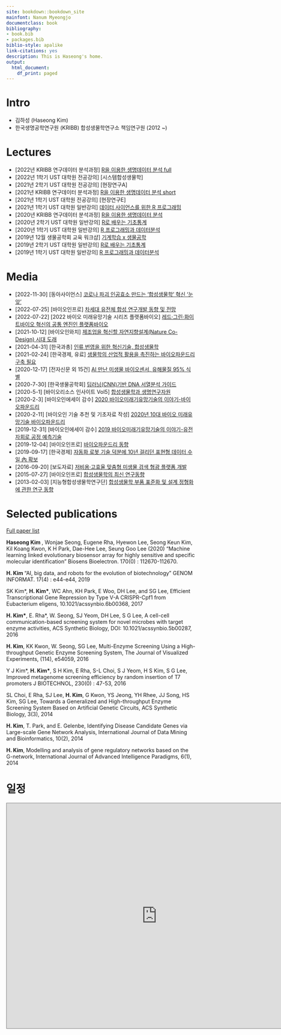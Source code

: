 ```yaml
--- 
site: bookdown::bookdown_site
mainfont: Nanum Myeongjo
documentclass: book
bibliography:
- book.bib
- packages.bib
biblio-style: apalike
link-citations: yes
description: This is Haseong's home.
output:
  html_document:
    df_print: paged
--- 
```


# Intro

* 김하성 (Haseong Kim) 
* 한국생명공학연구원 (KRIBB) 합성생물학연구소 책임연구원 (2012 ~) 
<!-- * 과학기술연합대학원대학교 (UST) 생명공학과 부교수 (2021 ~)  -->
<!-- * 한국과학기술원 (KAIST) 바이오및뇌공학과 겸직교수 (2022 ~)  -->
<!-- * 외교부 과학기술외교자문위원 (2022 ~)  -->
<!-- * 과학기술정보통신부 장관표창 (2021)   -->


# Lectures
* [2022년 KRIBB 연구데이터 분석과정] [R을 이용한 생명데이터 분석 full](https://greendaygh.github.io/kribbr2022/)
* [2022년 1학기 UST 대학원 전공강의] [시스템합성생물학]
* [2021년 2학기 UST 대학원 전공강의] [현장연구A]
<!-- (https://greendaygh.github.io/fieldresearch2021-2/) -->
* [2021년 KRIBB 연구데이터 분석과정] [R을 이용한 생명데이터 분석 short](https://greendaygh.github.io/kribbr2021/)
* [2021년 1학기 UST 대학원 전공강의] [현장연구E]
<!-- (https://greendaygh.github.io/researchE2021/) -->
* [2021년 1학기 UST 대학원 일반강의] [데이터 사이언스를 위한 R 프로그래밍](https://greendaygh.github.io/Rprog2021/)
* [2020년 KRIBB 연구데이터 분석과정] [R을 이용한 생명데이터 분석](https://greendaygh.github.io/KRIBBR2020/)
* [2020년 2학기 UST 대학원 일반강의] [R로 배우는 기초통계](https://greendaygh.github.io/Rstat2020/)
* [2020년 1학기 UST 대학원 일반강의] [R 프로그래밍과 데이터분석](https://greendaygh.github.io/Rprog2020/)
* [2019년 12월 생물공학회 교육 워크샵] [기계학습 x 생물공학](https://github.com/greendaygh/bioengml)
* [2019년 2학기 UST 대학원 일반강의] [R로 배우는 기초통계](https://greendaygh.github.io/Rstat2019/)
* [2019년 1학기 UST 대학원 일반강의] [R 프로그래밍과 데이터분석](https://greendaygh.github.io/Rprog2019/)

# Media
* [2022-11-30] [동아사이언스] [코로나 파괴 인공효소 만드는 '합성생물학' 혁신 '눈앞'](https://www.dongascience.com/news.php?idx=57241)
* [2022-07-25] [바이오인프로] [차세대 유전체 합성 연구개발 동향 및 전망](https://www.bioin.or.kr/board.do?num=317494&cmd=view&bid=report) 
* [2022-07-22] [2022 바이오 미래유망기술 시리즈 플랫폼바이오] [레드·그린·화이트바이오 혁신의 공통 엔진인 플랫폼바이오](https://youtu.be/HQwqaGc4Zg4) 
* [2021-10-12] [바이오인와치] [제조업을 혁신할 자연지향설계(Nature Co-Design) 시대 도래](https://www.bioin.or.kr/board.do?num=311389&cmd=view&bid=issue)
* [2021-04-31] [한국과총] [인류 번영을 위한 혁신기술, 합성생물학](http://ebook.kofst.or.kr/book/202104/#page=71)
* [2021-02-24] [한국경제, 유료] [생물학의 산업적 활용을 촉진하는 바이오파운드리 구축 필요](https://www.hankyung.com/it/article/202102096254i)
* [2020-12-17] [전자신문 외 15건] [AI 만난 미생물 바이오센서, 유해물질 95% 식별](https://www.fnnews.com/news/202012161243526206)
* [2020-7-30] [한국생물공학회] [딥러닝(CNN)기반 DNA 서열분석 가이드](http://www.btnews.or.kr/bbs/board.php?bo_table=bt_news&wr_id=342)
* [2020-5-1] [바이오리소스 인사이트 Vol5] [합성생물학과 생명연구자원](https://www.kobis.re.kr/go_document?page_name=publication_bio_insight)
* [2020-2-3] [바이오인에세이 감수] [2020 바이오미래기유망기술의 이야기-바이오파운드리](https://www.bioin.or.kr/board.do?num=304334&cmd=view&bid=essay)
* [2020-2-11] [바이오인 기술 추천 및 기초자료 작성] [2020년 10대 바이오 미래유망기술 바이오파운드리 ](https://www.bioin.or.kr/board.do?num=293995&cmd=view&bid=essay&cPage=1&cate1=all&cate2=all2)
* [2019-12-31] [바이오인에세이 감수] [2019 바이오미래기유망기술의 이야기-유전자회로 공정 예측기술](https://www.bioin.or.kr/board.do?num=292912&cmd=view&bid=essay)
* [2019-12-04] [바이오인프로] [바이오파운드리 동향](https://www.bioin.or.kr/board.do?num=292266&cmd=view&bid=report&cPage=1&cate1=all&cate2=all2)
* [2019-09-17] [한국경제] [자동화 로봇 기술 덕분에 10년 걸리던 표현형 데이터 수일 內 확보](https://www.hankyung.com/it/article/2019091732761)
* [2016-09-20] [보도자료] [저비용·고효율 맞춤형 미생물 검색 형광 플랫폼 개발](https://www.bioin.or.kr/board.do?num=263870&cmd=view&bid=research)
* [2015-07-27] [바이오인프로] [합성생물학의 최신 연구동향](https://www.bioin.or.kr/board.do?num=253760&cmd=view&bid=report)
* [2013-02-03] [지능형합성생물학연구단] [합성생물학 부품 표준화 및 설계 정형화에 관한 연구 동향](http://www.syntheticbiology.or.kr/board.php?db=sub0302&no=44&c=view&page=8)

# Selected publications

[Full paper list](https://oak.kribb.re.kr/researcher-profile?ep=137&type=all&sort_by=dc.date.issued_dt&order=DESC)

**Haseong Kim **, Wonjae Seong, Eugene Rha, Hyewon Lee, Seong Keun Kim, Kil Koang Kwon, K H Park, Dae-Hee Lee, Seung Goo Lee (2020) "Machine learning linked evolutionary biosensor array for highly sensitive and specific molecular identification" Biosens Bioelectron. 170(0) : 112670-112670.

**H. Kim ** "AI, big data, and robots for the evolution of biotechnology" GENOM INFORMAT. 17(4) : e44-e44, 2019

SK Kim\*, **H. Kim\***, WC Ahn, KH Park, E Woo, DH Lee, and SG Lee, Efficient Transcriptional Gene Repression by Type V-A CRISPR-Cpf1 from Eubacterium eligens, 10.1021/acssynbio.6b00368, 2017

**H. Kim\***, E. Rha\*, W. Seong, SJ Yeom, DH Lee, S G Lee, A cell-cell communication-based screening system for novel microbes with target enzyme activities, ACS Synthetic Biology, DOI: 10.1021/acssynbio.5b00287, 2016

**H. Kim**, KK Kwon, W. Seong, SG Lee, Multi-Enzyme Screening Using a High-throughput Genetic Enzyme Screening System, The Journal of Visualized Experiments, (114), e54059, 2016

Y J Kim\*, **H. Kim\***, S H Kim, E Rha, S-L Choi, S J Yeom, H S Kim, S G Lee, Improved metagenome screening efficiency by random insertion of T7 promoters J BIOTECHNOL, 230(0) : 47-53, 2016

SL Choi, E Rha, SJ Lee, **H. Kim**, G Kwon, YS Jeong, YH Rhee, JJ Song, HS Kim, SG Lee, Towards a Generalized and High-throughput Enzyme Screening System Based on Artificial Genetic Circuits, ACS Synthetic Biology, 3(3), 2014

**H. Kim**, T. Park, and E. Gelenbe, Identifying Disease Candidate Genes via Large-scale Gene Network Analysis, International Journal of Data Mining and Bioinformatics, 10(2), 2014

**H. Kim**, Modelling and analysis of gene regulatory networks based on the G-network, International Journal of Advanced Intelligence Paradigms, 6(1), 2014


# 일정

```{=html}

<iframe src="https://calendar.google.com/calendar/embed?height=600&wkst=1&bgcolor=%23ffffff&ctz=Asia%2FSeoul&src=ajNhMmpraXM2NTFrOGluMDl0cTk3OTlqZ2NAZ3JvdXAuY2FsZW5kYXIuZ29vZ2xlLmNvbQ&src=a28uc291dGhfa29yZWEjaG9saWRheUBncm91cC52LmNhbGVuZGFyLmdvb2dsZS5jb20&color=%237CB342&color=%230B8043" style="border:solid 1px #777" width="800" height="600" frameborder="0" scrolling="no"></iframe>


```

